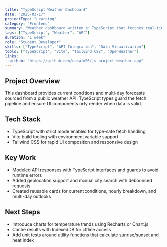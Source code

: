 ```yaml
---
title: "TypeScript Weather Dashboard"
date: "2025-03-17"
projectType: "Learning"
category: "Frontend"
summary: "Weather dashboard written in TypeScript that fetches real-time data and renders forecast cards."
tags: ["TypeScript", "Weather", "API"]
duration: "1 week"
role: "Student Developer"
skills: ["TypeScript", "API Integration", "Data Visualization"]
tools: ["TypeScript", "Vite", "Tailwind CSS", "OpenWeather"]
links:
  github: "https://github.com/casalm26/js-project-weather-app"
---
```


## Project Overview

This dashboard provides current conditions and multi-day forecasts sourced from a public weather API. TypeScript types guard the fetch pipeline and ensure UI components only render when data is valid.

## Tech Stack

- TypeScript with strict mode enabled for type-safe fetch handling
- Vite build tooling with environment variable support
- Tailwind CSS for rapid UI composition and responsive design

## Key Work

- Modeled API responses with TypeScript interfaces and guards to avoid runtime errors
- Added geolocation support and manual city search with debounced requests
- Created reusable cards for current conditions, hourly breakdown, and multi-day outlooks

## Next Steps

- Introduce charts for temperature trends using Recharts or Chart.js
- Cache results with IndexedDB for offline access
- Add unit tests around utility functions that calculate sunrise/sunset and heat index
